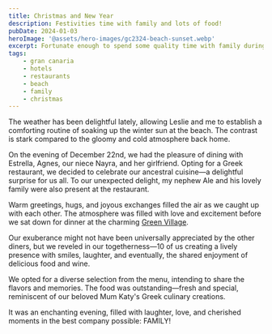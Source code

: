 ```yaml
---
title: Christmas and New Year
description: Festivities time with family and lots of food!
pubDate: 2024-01-03
heroImage: '@assets/hero-images/gc2324-beach-sunset.webp'
excerpt: Fortunate enough to spend some quality time with family during the festivities.
tags: 
    - gran canaria
    - hotels
    - restaurants
    - beach
    - family
    - christmas
---
```


The weather has been delightful lately, allowing Leslie and me to establish a comforting routine of soaking up the winter sun at the beach. The contrast is stark compared to the gloomy and cold atmosphere back home.

On the evening of December 22nd, we had the pleasure of dining with Estrella, Agnes, our niece Nayra, and her girlfriend. Opting for a Greek restaurant, we decided to celebrate our ancestral cuisine—a delightful surprise for us all. To our unexpected delight, my nephew Ale and his lovely family were also present at the restaurant.

Warm greetings, hugs, and joyous exchanges filled the air as we caught up with each other. The atmosphere was filled with love and excitement before we sat down for dinner at the charming [Green Village](https://www.sabordegrecia.com).

Our exuberance might not have been universally appreciated by the other diners, but we reveled in our togetherness—10 of us creating a lively presence with smiles, laughter, and eventually, the shared enjoyment of delicious food and wine.

We opted for a diverse selection from the menu, intending to share the flavors and memories. The food was outstanding—fresh and special, reminiscent of our beloved Mum Katy's Greek culinary creations.

It was an enchanting evening, filled with laughter, love, and cherished moments in the best company possible: FAMILY!


